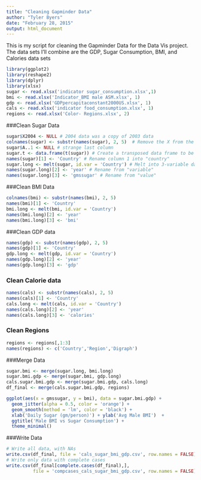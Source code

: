 ```yaml
---
title: "Cleaning Gapminder Data"
author: "Tyler Byers"
date: "February 28, 2015"
output: html_document
---
```


This is my script for cleaning the Gapminder Data for the Data Vis project.  The data sets I'll combine are the GDP, Sugar Consumption, BMI, and Calories data sets

```r
library(ggplot2)
library(reshape2)
library(dplyr)
library(xlsx)
sugar <- read.xlsx('indicator sugar_consumption.xlsx',1)
bmi <- read.xlsx('Indicator_BMI male ASM.xlsx', 1)
gdp <- read.xlsx('GDPpercapitaconstant2000US.xlsx', 1)
cals <- read.xlsx('indicator food_consumption.xlsx', 1)
regions <- read.xlsx('Color- Regions.xlsx', 2)
```

###Clean Sugar Data

```r
sugar$X2004 <- NULL # 2004 data was a copy of 2003 data
colnames(sugar) <- substr(names(sugar), 2, 5)  # Remove the X from the Year
sugar$A..1 <- NULL # strange last column
sugar.t <- data.frame(t(sugar)) # Create a transposed data frame to be used later
names(sugar)[1] <- 'Country' # Rename column 1 into "country"
sugar.long <- melt(sugar, id.var = 'Country') # Melt into 3-variable dataframe
names(sugar.long)[2] <- 'year' # Rename from "variable"
names(sugar.long)[3] <- 'gmssugar' # Rename from "value"
```

###Clean BMI Data

```r
colnames(bmi) <- substr(names(bmi), 2, 5)
names(bmi)[1] <- 'Country'
bmi.long <- melt(bmi, id.var = 'Country')
names(bmi.long)[2] <- 'year'
names(bmi.long)[3] <- 'bmi'
```

###Clean GDP data

```r
names(gdp) <- substr(names(gdp), 2, 5)
names(gdp)[1] <- 'Country'
gdp.long <- melt(gdp, id.var = 'Country')
names(gdp.long)[2] <- 'year'
names(gdp.long)[3] <- 'gdp'
```

### Clean Calorie data

```r
names(cals) <- substr(names(cals), 2, 5)
names(cals)[1] <- 'Country'
cals.long <- melt(cals, id.var = 'Country')
names(cals.long)[2] <- 'year'
names(cals.long)[3] <- 'calories'
```

### Clean Regions

```r
regions <- regions[,1:3]
names(regions) <- c('Country','Region','Digraph')
```

###Merge Data

```r
sugar.bmi <- merge(sugar.long, bmi.long)
sugar.bmi.gdp <- merge(sugar.bmi, gdp.long)
cals.sugar.bmi.gdp <- merge(sugar.bmi.gdp, cals.long)
df_final <- merge(cals.sugar.bmi.gdp, regions)
```

```r
ggplot(aes(x = gmssugar, y = bmi), data = sugar.bmi.gdp) +
  geom_jitter(alpha = 0.5, color = 'orange') + 
  geom_smooth(method = 'lm', color = 'black') +
  xlab('Daily Sugar (gm/person)') + ylab('Avg Male BMI')  +
  ggtitle('Male BMI vs Sugar Consumption') +
  theme_minimal()
```

###Write Data

```r
# Write all data, with NAs
write.csv(df_final, file = 'cals_sugar_bmi_gdp.csv', row.names = FALSE)
# Write only data with complete cases
write.csv(df_final[complete.cases(df_final),], 
          file = 'compcases_cals_sugar_bmi_gdp.csv', row.names = FALSE)
```

